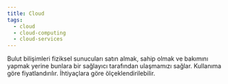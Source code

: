 ```yaml
---
title: Cloud
tags:
  - cloud
  - cloud-computing
  - cloud-services
---
```


Bulut bilişimleri fiziksel sunucuları satın almak, sahip olmak ve bakımını yapmak yerine bunlara bir sağlayıcı tarafından ulaşmamızı sağlar. Kullanıma göre fiyatlandırılır. İhtiyaçlara göre ölçeklendirilebilir.